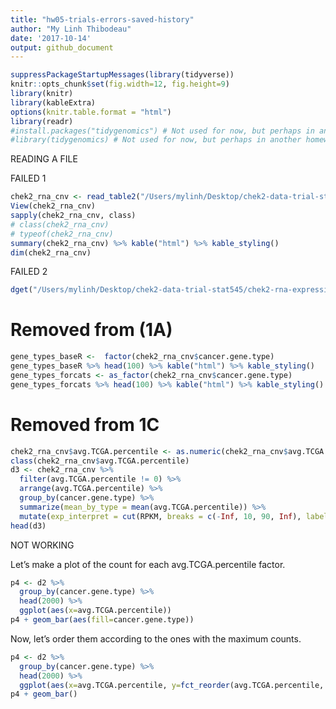 ```yaml
---
title: "hw05-trials-errors-saved-history"
author: "My Linh Thibodeau"
date: '2017-10-14'
output: github_document
---
```


```r
suppressPackageStartupMessages(library(tidyverse))
knitr::opts_chunk$set(fig.width=12, fig.height=9)
library(knitr)
library(kableExtra)
options(knitr.table.format = "html")
library(readr)
#install.packages("tidygenomics") # Not used for now, but perhaps in another homework
#library(tidygenomics) # Not used for now, but perhaps in another homework
```


READING A FILE

FAILED 1
```r
chek2_rna_cnv <- read_table2("/Users/mylinh/Desktop/chek2-data-trial-stat545/chek2-rna-expression-cnv-data.txt")
View(chek2_rna_cnv)
sapply(chek2_rna_cnv, class)
# class(chek2_rna_cnv)
# typeof(chek2_rna_cnv)
summary(chek2_rna_cnv) %>% kable("html") %>% kable_styling()
dim(chek2_rna_cnv)
```

FAILED 2
```r
dget("/Users/mylinh/Desktop/chek2-data-trial-stat545/chek2-rna-expression-cnv-data.txt", keep.source = TRUE)
```


# Removed from (1A)


```r
gene_types_baseR <-  factor(chek2_rna_cnv$cancer.gene.type)
gene_types_baseR %>% head(100) %>% kable("html") %>% kable_styling()
gene_types_forcats <- as_factor(chek2_rna_cnv$cancer.gene.type)
gene_types_forcats %>% head(100) %>% kable("html") %>% kable_styling()
```


# Removed from 1C

```r
chek2_rna_cnv$avg.TCGA.percentile <- as.numeric(chek2_rna_cnv$avg.TCGA.percentile) 
class(chek2_rna_cnv$avg.TCGA.percentile)
d3 <- chek2_rna_cnv %>%
  filter(avg.TCGA.percentile != 0) %>%
  arrange(avg.TCGA.percentile) %>%
  group_by(cancer.gene.type) %>%
  summarize(mean_by_type = mean(avg.TCGA.percentile)) %>%
  mutate(exp_interpret = cut(RPKM, breaks = c(-Inf, 10, 90, Inf), labels =c("low", "middle", "high")))
head(d3)
```


NOT WORKING

Let's make a plot of the count for each avg.TCGA.percentile factor.
```r
p4 <- d2 %>%
  group_by(cancer.gene.type) %>%
  head(2000) %>%
  ggplot(aes(x=avg.TCGA.percentile))
p4 + geom_bar(aes(fill=cancer.gene.type))
```

Now, let's order them according to the ones with the maximum counts.

```r
p4 <- d2 %>%
  group_by(cancer.gene.type) %>%
  head(2000) %>%
  ggplot(aes(x=avg.TCGA.percentile, y=fct_reorder(avg.TCGA.percentile, count)), na.rm=TRUE)
p4 + geom_bar()
```